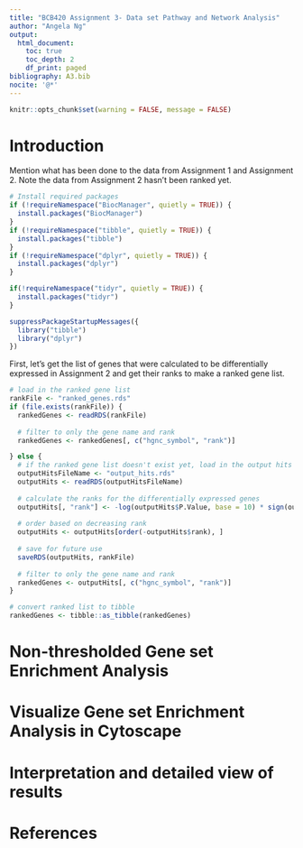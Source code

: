 ```yaml
---
title: "BCB420 Assignment 3- Data set Pathway and Network Analysis"
author: "Angela Ng"
output: 
  html_document:
    toc: true
    toc_depth: 2
    df_print: paged
bibliography: A3.bib
nocite: '@*'
---
```


```r
knitr::opts_chunk$set(warning = FALSE, message = FALSE)
```

# Introduction

Mention what has been done to the data from Assignment 1 and Assignment 2.  Note the data from Assignment 2 hasn't been ranked yet.

```r
# Install required packages 
if (!requireNamespace("BiocManager", quietly = TRUE)) {
  install.packages("BiocManager")
}
if (!requireNamespace("tibble", quietly = TRUE)) {
  install.packages("tibble")
}
if (!requireNamespace("dplyr", quietly = TRUE)) {
  install.packages("dplyr")
} 

if(!requireNamespace("tidyr", quietly = TRUE)) {
  install.packages("tidyr")
}

suppressPackageStartupMessages({
  library("tibble")
  library("dplyr")
})
```

First, let's get the list of genes that were calculated to be differentially expressed in Assignment 2 and get their ranks to make a ranked gene list.

```r
# load in the ranked gene list 
rankFile <- "ranked_genes.rds"
if (file.exists(rankFile)) {
  rankedGenes <- readRDS(rankFile)
  
  # filter to only the gene name and rank
  rankedGenes <- rankedGenes[, c("hgnc_symbol", "rank")]

} else {
  # if the ranked gene list doesn't exist yet, load in the output hits data from assignment 2
  outputHitsFileName <- "output_hits.rds"
  outputHits <- readRDS(outputHitsFileName)
  
  # calculate the ranks for the differentially expressed genes
  outputHits[, "rank"] <- -log(outputHits$P.Value, base = 10) * sign(outputHits$logFC) 
  
  # order based on decreasing rank
  outputHits <- outputHits[order(-outputHits$rank), ]
  
  # save for future use
  saveRDS(outputHits, rankFile)
  
  # filter to only the gene name and rank
  rankedGenes <- outputHits[, c("hgnc_symbol", "rank")]
}

# convert ranked list to tibble
rankedGenes <- tibble::as_tibble(rankedGenes)
```

# Non-thresholded Gene set Enrichment Analysis
# Visualize Gene set Enrichment Analysis in Cytoscape
# Interpretation and detailed view of results
# References